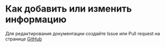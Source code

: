 # Как добавить или изменить информацию

Для редактирования документации создайте Issue или Pull request на странице [GitHub](https://github.com/psiget/s2ue-docs)
